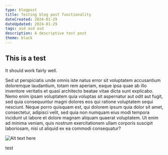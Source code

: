```yaml
---
type: blogpost
title: Testing blog post functionality
dateCreated: 2024-01-29
dateUpdated: 2024-01-29
tags: asd asd asd
description: A descriptive test post
theme: black
---
```



<Section>

# This is a test 
It should work fairly well.

Sed ut perspiciatis unde omnis iste natus error sit voluptatem accusantium doloremque laudantium, totam rem aperiam, eaque ipsa quae ab illo inventore veritatis et quasi architecto beatae vitae dicta sunt explicabo. Nemo enim ipsam voluptatem quia voluptas sit aspernatur aut odit aut fugit, sed quia consequuntur magni dolores eos qui ratione voluptatem sequi nesciunt. Neque porro quisquam est, qui dolorem ipsum quia dolor sit amet, consectetur, adipisci velit, sed quia non numquam eius modi tempora incidunt ut labore et dolore magnam aliquam quaerat voluptatem. Ut enim ad minima veniam, quis nostrum exercitationem ullam corporis suscipit laboriosam, nisi ut aliquid ex ea commodi consequatur? 

![Alt text here](./test.jpg)

</Section>

<Section className="bg-experiments">

test
</Section>